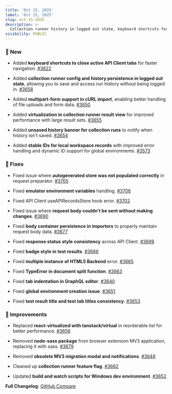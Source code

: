 ```yaml
---
title: 'Oct 15, 2025'
label: 'Oct 15, 2025'
slug: oct-15-2025
description: >-
  Collection runner history in logged out state, keyboard shortcuts for API Client tabs, multipart-form support in cURL, plus multiple fixes for API Client and collection runner
visibility: PUBLIC
---
```


### **🚀 New**

* Added **keyboard shortcuts to close active API Client tabs** for faster navigation. [#3622](https://github.com/requestly/requestly/pull/3622)

* Added **collection runner config and history persistence in logged out state**, allowing you to save and access run history without being logged in. [#3658](https://github.com/requestly/requestly/pull/3658)

* Added **multipart-form support in cURL import**, enabling better handling of file uploads and form data. [#3650](https://github.com/requestly/requestly/pull/3650)

* Added **virtualization in collection runner result view** for improved performance with large result sets. [#3655](https://github.com/requestly/requestly/pull/3655)

* Added **unsaved history banner for collection runs** to notify when history isn't saved. [#3654](https://github.com/requestly/requestly/pull/3654)

* Added **stable IDs for local workspace records** with improved error handling and dynamic ID support for global environments. [#3573](https://github.com/requestly/requestly/pull/3573)

### **🐛 Fixes**

* Fixed issue where **autogenerated store was not populated correctly** in request preparator. [#3705](https://github.com/requestly/requestly/pull/3705)

* Fixed **emulator environment variables** handling. [#3706](https://github.com/requestly/requestly/pull/3706)

* Fixed API Client useAPIRecordsStore hook error. [#3702](https://github.com/requestly/requestly/pull/3702)

* Fixed issue where **request body couldn't be sent without making changes**. [#3690](https://github.com/requestly/requestly/pull/3690)

* Fixed **body container persistence in importers** to properly maintain request body data. [#3677](https://github.com/requestly/requestly/pull/3677)

* Fixed **response status style consistency** across API Client. [#3669](https://github.com/requestly/requestly/pull/3669)

* Fixed **badge style in test results**. [#3666](https://github.com/requestly/requestly/pull/3666)

* Fixed **multiple instance of HTML5 Backend** error. [#3665](https://github.com/requestly/requestly/pull/3665)

* Fixed **TypeError in document split function**. [#3663](https://github.com/requestly/requestly/pull/3663)

* Fixed **tab indentation in GraphQL editor**. [#3640](https://github.com/requestly/requestly/pull/3640)

* Fixed **global environment creation issue**. [#3651](https://github.com/requestly/requestly/pull/3651)

* Fixed **test result title and test tab titles consistency**. [#3653](https://github.com/requestly/requestly/pull/3653)

### **🔧 Improvements**

* Replaced **react-virtualized with tanstack/virtual** in reorderable list for better performance. [#3656](https://github.com/requestly/requestly/pull/3656)

* Removed **node-sass package** from browser extension MV3 application, replacing it with sass. [#3679](https://github.com/requestly/requestly/pull/3679)

* Removed **obsolete MV3 migration modal and notifications**. [#3648](https://github.com/requestly/requestly/pull/3648)

* Cleaned up **collection runner feature flag**. [#3662](https://github.com/requestly/requestly/pull/3662)

* Updated **build and watch scripts for Windows dev environment**. [#3652](https://github.com/requestly/requestly/pull/3652)

**Full Changelog**: [GitHub Compare](https://github.com/requestly/requestly/compare/changelog-2025.09.29...a180c6de95988566bac229cdd793c7e7440e1c70)
